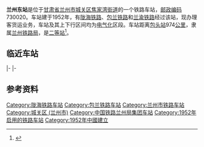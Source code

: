 {{noteTA
|1=zh-cn:始发车次; zh-hk:列車班次;
|2=zh-cn:车次; zh-hk:班次;
}}
{{Infobox China railway station
|车站名称 = 兰州东站
|图片 = 
|图片介绍 = 
|其他名称 = 焦家湾站
|英文名称= Lanzhou East Railway Station
|车站代码 = 15104<ref>{{cite book|title=中华人民共和国铁路车站代码（GB/T 10302-2010）|publisher=中国标准出版社|year=2010|isbn=155066140495|ignore-isbn-error=true|pages=20}}</ref>
|电报码 = LVJ
|拼音码 = LZD
|车站地址 = [[甘肃省|甘肃省]][[兰州市|兰州市]][[城关区_(兰州市)|城关区]][[焦家湾街道|焦家湾街道]]
|坐标 = {{coord|36.029516|N|103.888533|E|display=inline,title}}
|归属 = [[兰州局集团|兰州局集团]][[兰州车务段|兰州车务段]]
|线路 = [[陇海铁路|陇海铁路]]、[[包兰铁路|包兰铁路]]、[[兰渝铁路|兰渝铁路]]
|车站等级 = [[二等站_(中铁)|二等站]]
}}
'''兰州东站'''是位于[[甘肃省|甘肃省]][[兰州市|兰州市]][[城關區_(蘭州)|城关区]][[焦家湾街道|焦家湾街道]]的一个铁路车站，[[邮政编码|邮政编码]]730020。车站建于1952年，有[[陇海铁路|陇海铁路]]、[[包兰铁路|包兰铁路]]和[[兰渝铁路|兰渝铁路]]经过该站，现办理客货运业务，车站及其上下行区间均为[[电气化|电气化]]区段。车站距离[[包头站|包头站]]974[[公里|公里]]，隶属[[兰州铁路局|兰州铁路局]]，是[[二等站_(中铁)|二等站]]<ref>{{Cite book|title=中国铁路站名词典|last=[[孙本祥|孙本祥]]主编|first=|publisher=北京：[[中国铁道出版社|中国铁道出版社]]|year=2003.04|isbn=7-113-03941-3|location=|pages=618-622}}</ref>。

==临近车站==
{{start rail box|[[中国铁路|中国铁路]]}}
{{s-inop|[[桑园子站|桑园子站]]|{{站|连云}}方向}}
{{s-line|[[陇海铁路|陇海铁路]]<br />← 9km 兰州东站 5km →}}
{{s-inop|[[兰州站|兰州站]]|{{站|兰州西}}方向}}
|-
{{s-inop|[[青白石站|青白石站]]|{{站|包头}}方向}}
{{s-line|[[包兰铁路|包兰铁路]]<br />← 11km 兰州东站 5km →{{0}}}}
{{s-inop|[[兰州站|兰州站]]|本线终点|rows=2}}
|-
{{s-inop|[[夏官营站|夏官营站]]|陇海线{{站|连云}}方向<br />兰渝线{{站|重庆北}}方向}}
{{s-line|陇海兰渝客车线<br />← 29km 兰州东站 5km →{{0}}}}
{{end box}}

==参考资料==
{{reflist}}

{{陇海铁路}}
{{包兰铁路}}
{{兰渝铁路}}
{{铁路车站小作品}}
{{甘肃小作品}}

[[Category:陇海铁路车站|Category:陇海铁路车站]]
[[Category:包兰铁路车站|Category:包兰铁路车站]]
[[Category:兰州市铁路车站|Category:兰州市铁路车站]]
[[Category:城关区_(兰州市)|Category:城关区 (兰州市)]]
[[Category:中国铁路兰州局集团车站|Category:中国铁路兰州局集团车站]]
[[Category:1952年启用的铁路车站|Category:1952年启用的铁路车站]]
[[Category:1952年中國建立|Category:1952年中國建立]]